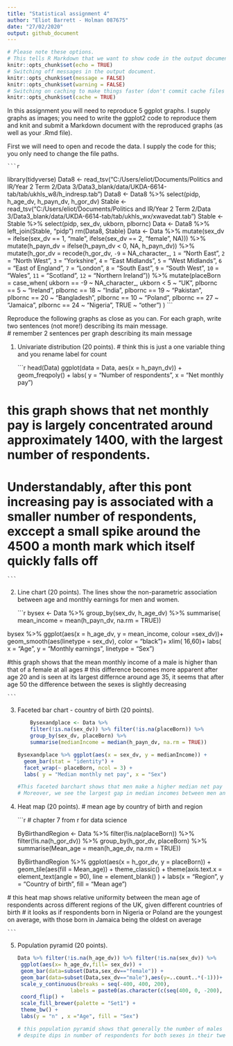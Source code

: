 ```yaml
---
title: "Statistical assignment 4"
author: "Eliot Barrett - Holman 087675"
date: "27/02/2020"
output: github_document
---
```


```r
# Please note these options.
# This tells R Markdown that we want to show code in the output document.
knitr::opts_chunk$set(echo = TRUE)
# Switching off messages in the output document. 
knitr::opts_chunk$set(message = FALSE)
knitr::opts_chunk$set(warning = FALSE)
# Switching on caching to make things faster (don't commit cache files on Github).
knitr::opts_chunk$set(cache = TRUE)
```

In this assignment you will need to reproduce 5 ggplot graphs. I supply graphs as images; you need to write the ggplot2 code to reproduce them and knit and submit a Markdown document with the reproduced graphs (as well as your .Rmd file).

First we will need to open and recode the data. I supply the code for this; you only need to change the file paths.

    ```r
library(tidyverse)
Data8 <- read_tsv("C:/Users/eliot/Documents/Politics and IR/Year 2 Term 2/Data 3/Data3_blank/data/UKDA-6614-tab/tab/ukhls_w8/h_indresp.tab")
Data8 <- Data8 %>%
        select(pidp, h_age_dv, h_payn_dv, h_gor_dv)
Stable <- read_tsv("C:/Users/eliot/Documents/Politics and IR/Year 2 Term 2/Data 3/Data3_blank/data/UKDA-6614-tab/tab/ukhls_wx/xwavedat.tab")
Stable <- Stable %>%
        select(pidp, sex_dv, ukborn, plbornc)
Data <- Data8 %>% left_join(Stable, "pidp")
rm(Data8, Stable)
Data <- Data %>%
        mutate(sex_dv = ifelse(sex_dv == 1, "male",
                           ifelse(sex_dv == 2, "female", NA))) %>%
        mutate(h_payn_dv = ifelse(h_payn_dv < 0, NA, h_payn_dv)) %>%
        mutate(h_gor_dv = recode(h_gor_dv,
                         `-9` = NA_character_,
                         `1` = "North East",
                         `2` = "North West",
                         `3` = "Yorkshire",
                         `4` = "East Midlands",
                         `5` = "West Midlands",
                         `6` = "East of England",
                         `7` = "London",
                         `8` = "South East",
                         `9` = "South West",
                         `10` = "Wales",
                         `11` = "Scotland",
                         `12` = "Northern Ireland")) %>%
        mutate(placeBorn = case_when(
                ukborn  == -9 ~ NA_character_,
                ukborn < 5 ~ "UK",
                plbornc == 5 ~ "Ireland",
                plbornc == 18 ~ "India",
                plbornc == 19 ~ "Pakistan",
                plbornc == 20 ~ "Bangladesh",
                plbornc == 10 ~ "Poland",
                plbornc == 27 ~ "Jamaica",
                plbornc == 24 ~ "Nigeria",
                TRUE ~ "other")
        )
    ```

Reproduce the following graphs as close as you can. For each graph, write two sentences (not more!) describing its main message.  
# remember 2 sentences per graph describing its main message

1. Univariate distribution (20 points). # think this is just a one variable thing and you rename label for count

    ```r
    head(Data)
    ggplot(data = Data, aes(x = h_payn_dv)) + 
      geom_freqpoly() +
      labs( y = "Number of respondents", x = "Net monthly pay")

# this graph shows that net monthly pay is largely concentrated around  approximately 1400, with the largest number of respondents.
# Understandably, after this pont increasing pay is associated with a smaller number of respondents, exccept a small spike around the 4500 a month mark which itself quickly falls off
    
    ```

2. Line chart (20 points). The lines show the non-parametric association between age and monthly earnings for men and women.

    ```r
    

bysex <- Data %>% 
                  group_by(sex_dv, h_age_dv) %>%
                  summarise( mean_income = mean(h_payn_dv, na.rm = TRUE)) 

bysex %>% ggplot(aes(x = h_age_dv, y = mean_income, colour =sex_dv))+
          geom_smooth(aes(linetype = sex_dv), color = "black")+
          xlim( 16,60)+
          labs( x = "Age", y = "Monthly earnings", linetype = "Sex") 
          

#this graph shows that the mean monthly income of a male is higher than that of a female at all ages
# this difference becomes more apparent after age 20 and is seen at its largest differnce around age 35, it seems that after age 50 the difference between the sexes is slightly decreasing


    
    ```

3. Faceted bar chart - country of birth  (20 points).

    ```r
        Bysexandplace <- Data %>%
        filter(!is.na(sex_dv)) %>% filter(!is.na(placeBorn)) %>%
        group_by(sex_dv, placeBorn) %>% 
        summarise(medianIncome = median(h_payn_dv, na.rm = TRUE)) 
    
    Bysexandplace %>% ggplot(aes(x = sex_dv, y = medianIncome)) + 
      geom_bar(stat = "identity") +
      facet_wrap(~ placeBorn, ncol = 3) + 
      labs( y = "Median monthly net pay", x = "Sex")
    
    #This faceted barchart shows that men make a higher median net pay than their female counterparts for each place of birth.
    # Moreover, we see the largest gap in median incomes between men and women of those born in Ireland, with the smallest gap being those born in Bangladesh.
    ```

4. Heat map (20 points). # mean age by country of birth and region

    ```r
    # chapter 7 from r for data science
    
     ByBirthandRegion <- Data %>%
        filter(!is.na(placeBorn)) %>% filter(!is.na(h_gor_dv)) %>%
        group_by(h_gor_dv, placeBorn) %>% 
        summarise(Mean_age = mean(h_age_dv, na.rm = TRUE)) 
    
    
    ByBirthandRegion %>% 
      ggplot(aes(x = h_gor_dv, y = placeBorn)) +
      geom_tile(aes(fill = Mean_age)) +
      theme_classic() +
      theme(axis.text.x = element_text(angle = 90), line = element_blank() ) +
      labs(x = "Region", y = "Country of birth", fill = "Mean age") 
      
      
  # this heat map shows relative uniformity between the mean age of respondents across different regions of the UK, given different countries of birth
  # it looks as if respondents born in Nigeria or Poland are the youngest on average, with those born in Jamaica being the oldest on average
    
    
    ```

5. Population pyramid (20 points).

    ```r
    
 Data %>% filter(!is.na(h_age_dv)) %>% filter(!is.na(sex_dv)) %>%   
  ggplot(aes(x= h_age_dv,fill= sex_dv)) + 
  geom_bar(data=subset(Data,sex_dv=="female")) + 
  geom_bar(data=subset(Data,sex_dv=="male"),aes(y=..count..*(-1)))+
  scale_y_continuous(breaks = seq(-400, 400, 200), 
                     labels = paste0(as.character(c(seq(400, 0, -200), seq(200, 400, 200))))) +  # removed the -200 from the example
  coord_flip() +
  scale_fill_brewer(palette = "Set1") + 
  theme_bw() + 
  labs(y = "n" , x ="Age", fill = "Sex")

   # this population pyramid shows that generally the number of males and females for any given age is similar
   # despite dips in number of respondents for both sexes in their twenties these pick up until we see the highest number of respondents at around 51 for males and 49 for females
    
    ```
